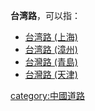 '''台湾路'''，可以指：
*[[台湾路_(上海)|台湾路 (上海)]]
*[[台湾路_(漳州)|台湾路 (漳州)]]
*[[台灣路_(青島)|台灣路 (青島)]]
*[[台灣路_(天津)|台灣路 (天津)]]


{{Disambig|cat=三字中国地名消歧义}}
[[category:中國道路|category:中國道路]]
